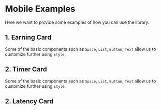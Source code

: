 <!--- Mobile.stories.mdx -->


<Meta title="Mobile" />

# Mobile Examples

Here we want to provide some examples of how you can use the library.

## 1. Earning Card

Some of the basic components such as `Space`, `List`, `Button`, `Text` allow us to customize further using `style`.

<Canvas>
  <Story story={EarningDemo} />
</Canvas>

## 2. Timer Card

Some of the basic components such as `Space`, `List`, `Button`, `Text` allow us to customize further using `style`.

<Canvas>
  <Story story={SelectionDemo} />
</Canvas>

## 2. Latency Card

<Canvas>
  <Story story={LatencyDemo} />
</Canvas>
